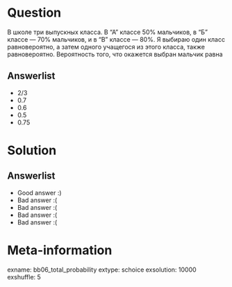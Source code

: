 Question
========

В школе три выпускных класса. В "А" классе 50% мальчиков, в "Б" классе — 70% мальчиков, и в "В" классе — 80%.
Я выбираю один класс равновероятно, а затем одного учащегося из этого класса, также равновероятно.
Вероятность того, что окажется выбран мальчик равна

Answerlist
----------
*  $2/3$
*  $0.7$
*  $0.6$
*  $0.5$
*  $0.75$

Solution
========

Answerlist
----------
*  Good answer :)
*  Bad answer :(
*  Bad answer :(
*  Bad answer :(
*  Bad answer :(

Meta-information
================
exname: bb06_total_probability
extype: schoice
exsolution: 10000
exshuffle: 5
